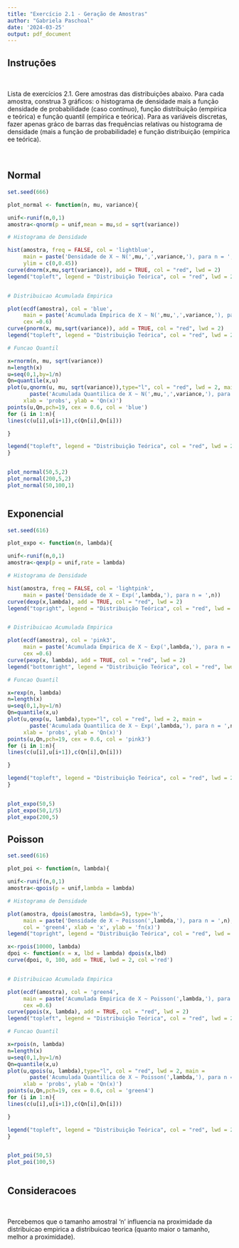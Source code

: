 ---
title: "Exercício 2.1 - Geração de Amostras"
author: "Gabriela Paschoal"
date: '2024-03-25'
output: pdf_document
---

## Instruções

<br/>

Lista de exercícios 2.1. Gere amostras das distribuições abaixo. Para cada amostra, construa 3 gráficos: o histograma de densidade mais a função densidade de probabilidade (caso contínuo), função distribuição (empírica e teórica) e função quantil (empírica e teórica). Para as variáveis discretas, fazer apenas gráco de barras das frequências relativas ou histograma de densidade (mais a função de probabilidade) e função distribuição (empírica ee teórica).

<br/>

## Normal

```{r , echo=TRUE,fig.align = 'center', fig.width=6, fig.height=4}

set.seed(666)

plot_normal <- function(n, mu, variance){

unif<-runif(n,0,1)
amostra<-qnorm(p = unif,mean = mu,sd = sqrt(variance))

# Histograma de Densidade

hist(amostra, freq = FALSE, col = 'lightblue', 
     main = paste('Densidade de X ~ N(',mu,',',variance,'), para n = ',n), 
     ylim = c(0,0.45))
curve(dnorm(x,mu,sqrt(variance)), add = TRUE, col = "red", lwd = 2)
legend("topleft", legend = "Distribuição Teórica", col = "red", lwd = 2)


# Distribuicao Acumulada Empirica

plot(ecdf(amostra), col = 'blue', 
     main = paste('Acumulada Empirica de X ~ N(',mu,',',variance,'), para n = ',n),
     cex =0.6)
curve(pnorm(x, mu,sqrt(variance)), add = TRUE, col = "red", lwd = 2)
legend("topleft", legend = "Distribuição Teórica", col = "red", lwd = 2)

# Funcao Quantil

x=rnorm(n, mu, sqrt(variance))
n=length(x)
u=seq(0,1,by=1/n)         
Qn=quantile(x,u)
plot(u,qnorm(u, mu, sqrt(variance)),type="l", col = "red", lwd = 2, main = 
       paste('Acumulada Quantilica de X ~ N(',mu,',',variance,'), para n = ',n),
     xlab = 'probs', ylab = 'Qn(x)')
points(u,Qn,pch=19, cex = 0.6, col = 'blue')
for (i in 1:n){  
lines(c(u[i],u[i+1]),c(Qn[i],Qn[i]))

}

legend("topleft", legend = "Distribuição Teórica", col = "red", lwd = 2)
}


plot_normal(50,5,2)
plot_normal(200,5,2)
plot_normal(50,100,1)



```


## Exponencial

```{r , echo=TRUE,fig.align = 'center', fig.width=6, fig.height=4}

set.seed(616)

plot_expo <- function(n, lambda){

unif<-runif(n,0,1)
amostra<-qexp(p = unif,rate = lambda)

# Histograma de Densidade

hist(amostra, freq = FALSE, col = 'lightpink', 
     main = paste('Densidade de X ~ Exp(',lambda,'), para n = ',n))
curve(dexp(x,lambda), add = TRUE, col = "red", lwd = 2)
legend("topright", legend = "Distribuição Teórica", col = "red", lwd = 2)


# Distribuicao Acumulada Empirica

plot(ecdf(amostra), col = 'pink3', 
     main = paste('Acumulada Empirica de X ~ Exp(',lambda,'), para n = ',n),
     cex =0.6)
curve(pexp(x, lambda), add = TRUE, col = "red", lwd = 2)
legend("bottomright", legend = "Distribuição Teórica", col = "red", lwd = 2)

# Funcao Quantil

x=rexp(n, lambda)
n=length(x)
u=seq(0,1,by=1/n)         
Qn=quantile(x,u)
plot(u,qexp(u, lambda),type="l", col = "red", lwd = 2, main = 
       paste('Acumulada Quantilica de X ~ Exp(',lambda,'), para n = ',n),
     xlab = 'probs', ylab = 'Qn(x)')
points(u,Qn,pch=19, cex = 0.6, col = 'pink3')
for (i in 1:n){  
lines(c(u[i],u[i+1]),c(Qn[i],Qn[i]))

}

legend("topleft", legend = "Distribuição Teórica", col = "red", lwd = 2)
}


plot_expo(50,5)
plot_expo(50,1/5)
plot_expo(200,5)


```


## Poisson

```{r , echo=TRUE,fig.align = 'center', fig.width=6, fig.height=4}

set.seed(616)

plot_poi <- function(n, lambda){

unif<-runif(n,0,1)
amostra<-qpois(p = unif,lambda = lambda)

# Histograma de Densidade

plot(amostra, dpois(amostra, lambda=5), type='h', 
     main = paste('Densidade de X ~ Poisson(',lambda,'), para n = ',n),
     col = 'green4', xlab = 'x', ylab = 'fn(x)')
legend("topright", legend = "Distribuição Teórica", col = "red", lwd = 2)

x<-rpois(10000, lambda)
dpoi <- function(x = x, lbd = lambda) dpois(x,lbd)
curve(dpoi, 0, 100, add = TRUE, lwd = 2, col ='red')


# Distribuicao Acumulada Empirica

plot(ecdf(amostra), col = 'green4', 
     main = paste('Acumulada Empirica de X ~ Poisson(',lambda,'), para n = ',n), 
     cex =0.6)
curve(ppois(x, lambda), add = TRUE, col = "red", lwd = 2)
legend("topleft", legend = "Distribuição Teórica", col = "red", lwd = 2)

# Funcao Quantil

x=rpois(n, lambda)
n=length(x)
u=seq(0,1,by=1/n)         
Qn=quantile(x,u)
plot(u,qpois(u, lambda),type="l", col = "red", lwd = 2, main = 
       paste('Acumulada Quantilica de X ~ Poisson(',lambda,'), para n = ',n),
     xlab = 'probs', ylab = 'Qn(x)')
points(u,Qn,pch=19, cex = 0.6, col = 'green4')
for (i in 1:n){  
lines(c(u[i],u[i+1]),c(Qn[i],Qn[i]))

}

legend("topleft", legend = "Distribuição Teórica", col = "red", lwd = 2)
}


plot_poi(50,5)
plot_poi(100,5)



```

## Consideracoes

<br/>

Percebemos que o tamanho amostral 'n' influencia na proximidade da distribuicao empirica a distribuicao teorica (quanto maior o tamanho, melhor a proximidade).

